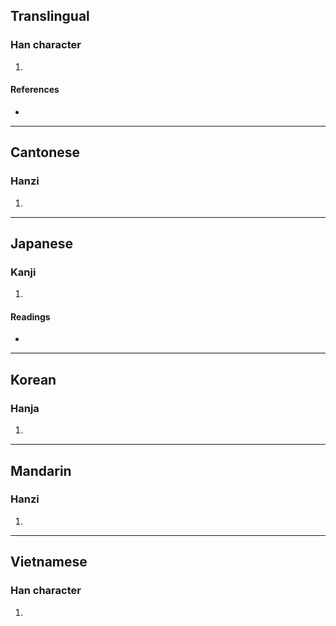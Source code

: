 {{character info/new}}
==Translingual==

===Han character===
{{Han char|rn=30|rad=口|as=12|sn=15|four=|canj=RBKF|ids=⿰口然}}

# {{defn|Han|sort=口12}}

====References====
* {{Han ref|kx=0206.230|dkj=04237|hdz=10685.130|uh=562B|ud=22059}}

----

==Cantonese==

===Hanzi===
{{yue-hanzi|jyut=[[jin4]]|y=yin4}}

# {{defn|lang=yue|sort=口12}}

----

==Japanese==

===Kanji===
{{ja-kanji|grade=|rs=口12}}

# {{defn|lang=ja|sort=口12}}

====Readings====
* {{ja-readings|on=[[だ]] (da), [[なん]] (nan), [[ぜん]] (zen), [[ねん]] (nen)|kun=[[こたえる]] (kotaeru)}}

----

==Korean==

===Hanja===
{{ko-hanja|hangeul=[[연]]|rv=yeon|mr=yŏn}}

# {{defn|lang=ko|sort=口12}}

----

==Mandarin==

===Hanzi===
{{cmn-hanzi|pin=[[rán]] ([[ran2]])|wg=jan<sup>2</sup>}}

# {{defn|lang=cmn|sort=口12}}

----

==Vietnamese==

===Han character===
{{vi-hantu|[[nhoẻn]]|rs=口12}}

# {{defn|lang=vi|sort=口12}}